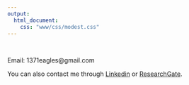```yaml
---
output:
  html_document:
    css: "www/css/modest.css"
---
```


<br>

Email: 1371eagles@gmail.com

You can also contact me through [Linkedin](https://www.linkedin.com/in/jeff-barrett-ba30527/) or [ResearchGate](https://www.researchgate.net/profile/Jeffrey_Barrett).